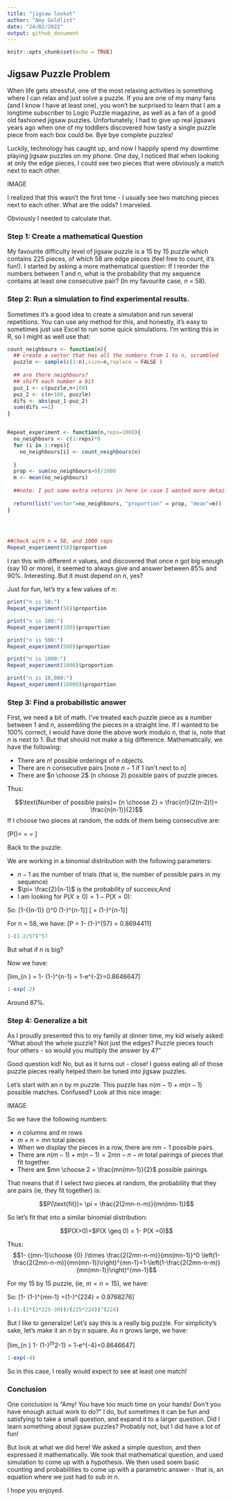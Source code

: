 ```yaml
---
title: "jigsaw lookat"
author: "Amy Goldlist"
date: "24/02/2022"
output: github_document
---
```


```r
knitr::opts_chunk$set(echo = TRUE)
```

## Jigsaw Puzzle Problem

When life gets stressful, one of the most relaxing activities is something where I can relax and just solve a puzzle.  If you are one of my many fans (and I know I have at least one), you won't be surprised to learn that I am a longtime subscriber to Logic Puzzle magazine, as well as a fan of a good old fashioned jigsaw puzzles.  Unfortunately, I had to give up real jigsaws years ago when one of my toddlers discovered how tasty a single puzzle piece from each box could be.  Bye bye complete puzzles!

Luckily, technology has caught up, and now I happily spend my downtime playing  jigsaw puzzles on my phone.  One day, I noticed that when looking at only the edge pieces, I could see two pieces that were obviously a match next to each other.

IMAGE

I realized that this wasn't the first time -  I usually see two matching pieces next to each other.  What are the odds? I marveled.

Obviously I needed to calculate that. 

### Step 1: Create a mathematical Question


My favourite difficulty level of jigsaw puzzle is a 15 by 15 puzzle which contains 225 pieces, of which 58 are edge pieces (feel free to count, it's fun!).  I started by asking a more mathematical question: If I reorder the numbers between 1 and $n$, what is the probability that my sequence contains at least one consecutive pair?  (In my favourite case, $n$ = 58).


### Step 2: Run a simulation to find experimental results.

Sometimes it's a good idea to create a simulation and run several repetitions.  You can use any method for this, and honestly, it's easy to sometimes just use Excel to run some quick simulations.  I'm writing this in R, so I might as well use that:

```r


count_neighbours <- function(n){
  ## create a vector that has all the numbers from 1 to n, scrambled
  puzzle <- sample(c(1:n),size=n,replace = FALSE )
  
  ## are there neighbours?
  ## shift each number a bit
  puz_1 <- c(puzzle,n+100)
  puz_2 <- c(n+100, puzzle)
  difs <- abs(puz_1-puz_2)
  sum(difs ==1)
}


Repeat_experiment <- function(n,reps=1000){
  no_neighbours <- c(1:reps)*0
  for (i in 1:reps){
    no_neighbours[i] <- count_neighbours(n)
    
  }
  prop <- sum(no_neighbours>0)/1000
  m <- mean(no_neighbours)
  
  ##note: I put some extra returns in here in case I wanted more details later.
  
  return(list("vector"=no_neighbours, "proportion" = prop, "mean"=m))
}

  


##check with n = 58, and 1000 reps
Repeat_experiment(58)$proportion

```


I ran this with different $n$ values, and discovered that once $n$ got big enough (say 10 or more), it seemed to always give and answer between 85% and 90%.  Interesting.  But it must depend on $n$, yes?

Just for fun, let's try a few values of $n$:

```r
print("n is 50:")
Repeat_experiment(50)$proportion

print("n is 100:")
Repeat_experiment(100)$proportion

print("n is 500:")
Repeat_experiment(500)$proportion

print("n is 1000:")
Repeat_experiment(1000)$proportion

print("n is 10,000:")
Repeat_experiment(10000)$proportion

```


### Step 3: Find a probabilistic answer

First, we need a bit of math.  I've treated each puzzle piece as a number between 1 and $n$, assembling the pieces in a straight line. If I wanted to be 100% correct, I would have done the above work modulo $n$, that is, note that $n$ is next to 1.  But that should not make a big difference.  Mathematically, we have the following:

* There are $n!$ possible orderings of $n$ objects.
* There are $n$ consecutive pairs [note $n-1$ if 1 isn't next to $n$]
* There are $n \choose 2$ (n choose 2) possible pairs of puzzle pieces.

Thus:

$$\text{Number of possible pairs}= {n \choose 2} = \frac{n!}{2(n-2)!}= \frac{n(n-1)}{2}$$
If I choose two pieces at random, the odds of them being consecutive are:

\[P(\text{match})= \frac{\text{#  Consecutive pairs}}{\text{total possible pairs}} = \frac{n}{\left(\frac{n(n-1)}{2}\right)} = \frac{2}{n-1}\]


Back to the puzzle:

We are working in a binomial distribution with the following parameters:

* $n-1$ as the number of trials (that is, the number of possible pairs in my sequence)
* $\pi= \frac{2}{n-1}$ is the probability of success;And 
* I am looking for $P(X \geq 0) = 1- P(X =0)$:

So:
\[1-{(n-1)\choose 0} \times \left(\frac{2}{n-1}\right)^0 \left(1-\frac{2}{n-1}\right)^{n-1}\]
\[ =  \left(1-\frac{2}{n-1}\right)^{n-1}\]

For n = 58, we have:
\[P = 1- \left(1-\frac{2}{57}\right)^{57} = 0.8694411\]

```r
1-(1-2/57)^57

```

But what if $n$ is big?

Now we have:

\[lim_{n \rightarrow \infty} = 1- \left(1-\frac{2}{n-1}\right)^{n-1} = 1-e^{-2}=0.8646647\]

```r
1-exp(-2)

```

Around 87%.




### Step 4: Generalize a bit

As I proudly presented this to my family at dinner time, my kid wisely asked: "What about the whole puzzle?  Not just the edges?  Puzzle pieces touch four others - so would you multiply the answer by 4?"

Good question kid!  No, but as it turns out - close!  I guess eating all of those puzzle pieces really helped them be tuned into jigsaw puzzles.

Let's start with an $n$ by $m$ puzzle.  This puzzle has $n(m-1)+m(n-1)$ possible matches.  Confused? Look at this nice image:

IMAGE

So we have the following numbers:

* $n$ columns and $m$ rows
* $m\times n = mn$ total pieces
* When we display the pieces in a row, there are $nm-1$ possible pairs.
* There are $n(m-1)+m(n-1) = 2mn-n-m$ total pairings of pieces that fit together.
* There are $mn \choose 2 = \frac{mn(mn-1)}{2}$ possible pairings.

That means that if I select two pieces at random, the probability that they are pairs (ie, they fit together) is:

$$P(\text{fit})= \pi = \frac{2(2mn-n-m)}{mn(mn-1)}$$

So let's fit that into a similar binomial distribution:

$$P(X>0)=$P(X \geq 0) = 1- P(X =0)$$

Thus:
$$1- {(mn-1)\choose {0} }\times \frac{2(2mn-n-m)}{mn(mn-1)}^0 \left(1-\frac{2(2mn-n-m)}{mn(mn-1)}\right)^{mn-1}=1-\left(1-\frac{2(2mn-n-m)}{mn(mn-1)}\right)^{mn-1}$$

For my 15 by 15 puzzle, (ie, $m=n=15$), we have:

So:
\[1- \left(1-\frac{2(2mn-n-m)}{mn(mn-1)}\right)^{mn-1} =\left(1-\frac{2(420)}{225(224)}\right)^{224} = 0.9768276\]



```r
1-(1-(2*(2*225-30))/(225*224))^(224)
```

But I like to generalize!  Let's say this is a really big puzzle.  For simplicity's sake, let's make it an $n$ by $n$ square.  As $n$ grows large, we have:

\[lim_{n \rightarrow \infty}  1- \left(1-\frac{4}{n(n-1)}\right)^{n^2-1} = 1-e^{-4}=0.8646647\]


```r
1-exp(-4)
```

So in this case, I really would expect to see at least one match!

### Conclusion

One conclusion is "Amy! You have too much time on your hands! Don't you have enough actual work to do?" I do, but sometimes it can be fun and satisfying to take a small question, and expand it to a larger question.  Did I learn something about jigsaw puzzles? Probably not, but I did have a lot of fun!

But look at what we did here! We asked a  simple question, and then expressed it mathematically.  We took that mathematical question, and used simulation to come up with a hypothesis.  We then used soem basic counting and probabilities to come up with a parametric answer - that is, an equation where we just had to sub in $n$.  

I hope you enjoyed.
